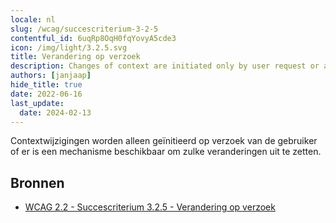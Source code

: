 ```yaml
---
locale: nl
slug: /wcag/succescriterium-3-2-5
contentful_id: 6uqRp8OqH0fqYovyA5cde3
icon: /img/light/3.2.5.svg
title: Verandering op verzoek
description: Changes of context are initiated only by user request or a mechanism is available to turn off such changes.
authors: [janjaap]
hide_title: true
date: 2022-06-16
last_update:
  date: 2024-02-13
---
```


<Hero
  title="Verandering op verzoek"
  image="/img/light/3.2.5.svg"
  alt="WCAG 3.2.5 icon"
  prefix="Succescriterium 3.2.5"
  suffix="Niveau AAA"
/>

Contextwijzigingen worden alleen geïnitieerd op verzoek van de gebruiker of er is een mechanisme beschikbaar om zulke veranderingen uit te zetten.

## Bronnen

- [WCAG 2.2 - Succescriterium 3.2.5 - Verandering op verzoek](https://www.w3.org/Translations/WCAG22-nl/#verandering-op-verzoek)

